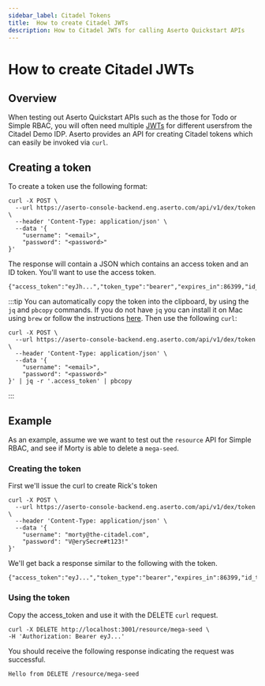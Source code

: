 ```yaml
---
sidebar_label: Citadel Tokens
title:  How to create Citadel JWTs
description: How to Citadel JWTs for calling Aserto Quickstart APIs
---
```


# How to create Citadel JWTs

## Overview 
When testing out Aserto Quickstart APIs such as the those for Todo or Simple RBAC, you will often need multiple [JWTs](https://jwt.io/introduction) for different usersfrom the Citadel Demo IDP. Aserto provides an API for creating Citadel tokens which can easily be invoked via `curl`.


## Creating a token
To create a token use the following format:

```ssh
curl -X POST \
  --url https://aserto-console-backend.eng.aserto.com/api/v1/dex/token \
  --header 'Content-Type: application/json' \
  --data '{
	"username": "<email>",
	"password": "<password>"
}'
```

The response will contain a JSON which contains an access token and an ID token. You'll want to use the access token.

```ssh
{"access_token":"eyJh...","token_type":"bearer","expires_in":86399,"id_token":"eyJh..."}
```

:::tip
You can automatically copy the token into the clipboard, by using the `jq` and `pbcopy` commands. If you do not have `jq` you can install it on Mac using `brew` or follow the instructions [here](https://jqlang.github.io/jq/download/). Then use the following `curl`:

```ssh
curl -X POST \
  --url https://aserto-console-backend.eng.aserto.com/api/v1/dex/token \
  --header 'Content-Type: application/json' \
  --data '{
	"username": "<email>",
	"password": "<password>"
}' | jq -r '.access_token' | pbcopy
```
:::

## Example

As an example, assume we we want to test out the `resource` API for Simple RBAC, and see if Morty is able to delete a `mega-seed`. 

### Creating the token

First we'll issue the curl to create Rick's token

```ssh
curl -X POST \
  --url https://aserto-console-backend.eng.aserto.com/api/v1/dex/token \
  --header 'Content-Type: application/json' \
  --data '{
	"username": "morty@the-citadel.com",
	"password": "V@erySecre#t123!"
}'
```

We'll get back a response similar to the following with the token.

```ssh
{"access_token":"eyJ...","token_type":"bearer","expires_in":86399,"id_token":"eyJ..."}
```

### Using the token

Copy the access_token and use it with the DELETE `curl` request.

```
curl -X DELETE http://localhost:3001/resource/mega-seed \
-H 'Authorization: Bearer eyJ...'
```

You should receive the following response indicating the request was successful.

```ssh
Hello from DELETE /resource/mega-seed
``` 





